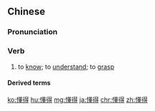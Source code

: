 ==Chinese==
{{zh-forms}}

===Pronunciation===
{{zh-pron
|m=dǒngde
|c=dung2 dak1
|mn=qz:tóng-tiak/xm,zz:tóng-tek
|cat=v
}}

===Verb===
{{zh-verb}}

# to [[know]]; to [[understand]]; to [[grasp]]

====Derived terms====
{{zh-der|你懂得}}

{{zh-cat|Elementary}}

[[ko:懂得]]
[[hu:懂得]]
[[mg:懂得]]
[[ja:懂得]]
[[chr:懂得]]
[[zh:懂得]]
